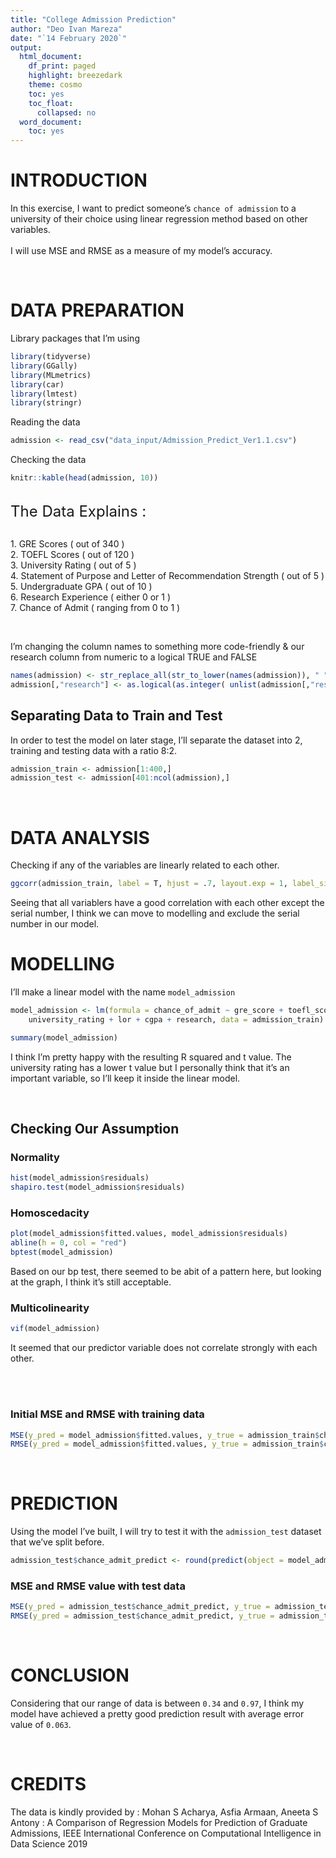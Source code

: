 ```yaml
---
title: "College Admission Prediction"
author: "Deo Ivan Mareza"
date: "`14 February 2020`"
output:
  html_document:
    df_print: paged
    highlight: breezedark
    theme: cosmo
    toc: yes
    toc_float:
      collapsed: no
  word_document:
    toc: yes
---
```

# INTRODUCTION

In this exercise, I want to predict someone's `chance of admission` to a university of their choice using linear regression method based on other variables.
<br><br>
I will use MSE and RMSE as a measure of my model's accuracy.
<br>

 

<br>

# DATA PREPARATION


Library packages that I'm using
```r

library(tidyverse)
library(GGally)
library(MLmetrics)
library(car)
library(lmtest)
library(stringr)

```

Reading the data
```r

admission <- read_csv("data_input/Admission_Predict_Ver1.1.csv")

```

Checking the data

```r
knitr::kable(head(admission, 10))

```

<br>
<font size = "5">
The Data Explains : <br><br>
</font>
1. GRE Scores ( out of 340 ) <br>
2. TOEFL Scores ( out of 120 ) <br>
3. University Rating ( out of 5 ) <br>
4. Statement of Purpose and Letter of Recommendation Strength ( out of 5 ) <br>
5. Undergraduate GPA ( out of 10 ) <br>
6. Research Experience ( either 0 or 1 ) <br>
7. Chance of Admit ( ranging from 0 to 1 )

<br>

I'm changing the column names to something more code-friendly & our research column from numeric to a logical TRUE and FALSE
```r

names(admission) <- str_replace_all(str_to_lower(names(admission)), " ", "_")
admission[,"research"] <- as.logical(as.integer( unlist(admission[,"research"])))

```


## Separating Data to Train and Test

In order to test the model on later stage, I'll separate the dataset into 2, training and testing data with a ratio 8:2. 

```r

admission_train <- admission[1:400,]
admission_test <- admission[401:ncol(admission),]

```

<br>

# DATA ANALYSIS

Checking if any of the variables are linearly related to each other.

```r

ggcorr(admission_train, label = T, hjust = .7, layout.exp = 1, label_size = 4, cex = 3)

```



Seeing that all variablers have a good correlation with each other except the serial number, I think we can move to modelling and exclude the serial number in our model.
<br>

# MODELLING

I'll make a linear model with the name `model_admission`
```r

model_admission <- lm(formula = chance_of_admit ~ gre_score + toefl_score + 
    university_rating + lor + cgpa + research, data = admission_train)

summary(model_admission)


```

I think I'm pretty happy with the resulting R squared and t value. The university rating has a lower t value but I personally think that it's an important variable, so I'll keep it inside the linear model. 

<br>


## Checking Our Assumption

### Normality


```r

hist(model_admission$residuals)
shapiro.test(model_admission$residuals)

```


### Homoscedacity


```r

plot(model_admission$fitted.values, model_admission$residuals)
abline(h = 0, col = "red")
bptest(model_admission)

```

Based on our bp test, there seemed to be abit of a pattern here, but looking at the graph, I think it's still acceptable.


### Multicolinearity

```r

vif(model_admission)

```

It seemed that our predictor variable does not correlate strongly with each other.

<br><br>

### Initial MSE and RMSE with training data

```r

MSE(y_pred = model_admission$fitted.values, y_true = admission_train$chance_of_admit)
RMSE(y_pred = model_admission$fitted.values, y_true = admission_train$chance_of_admit)


```

<br>

# PREDICTION

Using the model I've built, I will try to test it with the `admission_test` dataset that we've split before.
```r

admission_test$chance_admit_predict <- round(predict(object = model_admission, newdata = admission_test),2)

```

### MSE and RMSE value with test data
```r

MSE(y_pred = admission_test$chance_admit_predict, y_true = admission_test$chance_of_admit)
RMSE(y_pred = admission_test$chance_admit_predict, y_true = admission_test$chance_of_admit)

```
<br>

# CONCLUSION

Considering that our range of data is between `0.34` and `0.97`, I think my model have achieved a pretty good prediction result with average error value of `0.063`.

<br>

# CREDITS



The data is kindly provided by : Mohan S Acharya, Asfia Armaan, Aneeta S Antony : A Comparison of Regression Models for Prediction of Graduate Admissions, IEEE International Conference on Computational Intelligence in Data Science 2019

